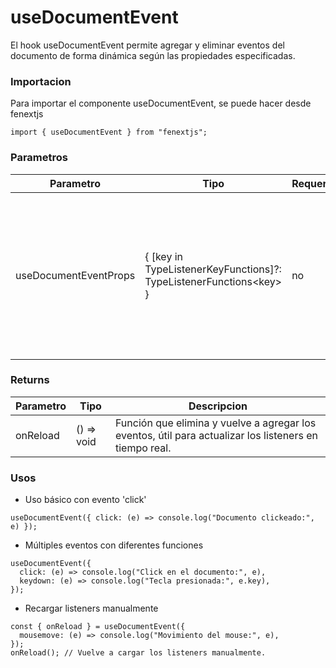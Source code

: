 # useDocumentEvent

El hook useDocumentEvent permite agregar y eliminar eventos del documento de forma dinámica según las propiedades especificadas.

### Importacion

Para importar el componente useDocumentEvent, se puede hacer desde fenextjs

```tsx copy
import { useDocumentEvent } from "fenextjs";
```

### Parametros

| Parametro             | Tipo                                                                   | Requerido | Default | Descripcion                                                                                                                  |
| --------------------- | ---------------------------------------------------------------------- | --------- | ------- | ---------------------------------------------------------------------------------------------------------------------------- |
| useDocumentEventProps | \{ [key in TypeListenerKeyFunctions]?: TypeListenerFunctions\<key\> \} | no        |         | Objeto donde las claves son nombres de eventos del documento y los valores son funciones a ejecutar cuando el evento ocurre. |

### Returns

| Parametro | Tipo        | Descripcion                                                                                            |
| --------- | ----------- | ------------------------------------------------------------------------------------------------------ |
| onReload  | () =\> void | Función que elimina y vuelve a agregar los eventos, útil para actualizar los listeners en tiempo real. |

### Usos

- Uso básico con evento 'click'

```tsx copy
useDocumentEvent({ click: (e) => console.log("Documento clickeado:", e) });
```

- Múltiples eventos con diferentes funciones

```tsx copy
useDocumentEvent({
  click: (e) => console.log("Click en el documento:", e),
  keydown: (e) => console.log("Tecla presionada:", e.key),
});
```

- Recargar listeners manualmente

```tsx copy
const { onReload } = useDocumentEvent({
  mousemove: (e) => console.log("Movimiento del mouse:", e),
});
onReload(); // Vuelve a cargar los listeners manualmente.
```

